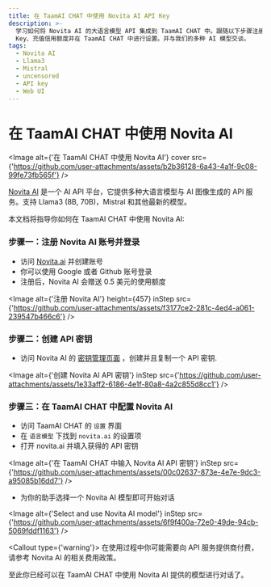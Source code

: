 ```yaml
---
title: 在 TaamAI CHAT 中使用 Novita AI API Key
description: >-
  学习如何将 Novita AI 的大语言模型 API 集成到 TaamAI CHAT 中。跟随以下步骤注册 Novita AI 账号、创建 API
  Key、充值信用额度并在 TaamAI CHAT 中进行设置。并与我们的多种 AI 模型交谈。
tags:
  - Novita AI
  - Llama3
  - Mistral
  - uncensored
  - API key
  - Web UI
---
```


# 在 TaamAI CHAT 中使用 Novita AI

<Image
  alt={'在 TaamAI CHAT 中使用 Novita AI'}
  cover
  src={'https://github.com/user-attachments/assets/b2b36128-6a43-4a1f-9c08-99fe73fb565f'}
/>

[Novita AI](https://novita.ai/) 是一个 AI API 平台，它提供多种大语言模型与 AI 图像生成的 API 服务。支持 Llama3 (8B, 70B)，Mistral 和其他最新的模型。

本文档将指导你如何在 TaamAI CHAT 中使用 Novita AI:

<Steps>

### 步骤一：注册 Novita AI 账号并登录

- 访问 [Novita.ai](https://novita.ai/) 并创建账号
- 你可以使用 Google 或者 Github 账号登录
- 注册后，Novita AI 会赠送 0.5 美元的使用额度

<Image
  alt={'注册 Novita AI'}
  height={457}
  inStep
  src={'https://github.com/user-attachments/assets/f3177ce2-281c-4ed4-a061-239547b466c6'}
/>

### 步骤二：创建 API 密钥

- 访问 Novita AI 的 [密钥管理页面](https://novita.ai/dashboard/key) ，创建并且复制一个 API 密钥.

<Image
  alt={'创建 Novita AI API 密钥'}
  inStep
  src={'https://github.com/user-attachments/assets/1e33aff2-6186-4e1f-80a8-4a2c855d8cc1'}
/>

### 步骤三：在 TaamAI CHAT 中配置 Novita AI

- 访问 TaamAI CHAT 的 `设置` 界面
- 在 `语言模型` 下找到 `novita.ai` 的设置项
- 打开 novita.ai 并填入获得的 API 密钥

<Image
  alt={'在 TaamAI CHAT 中输入 Novita AI API 密钥'}
  inStep
  src={'https://github.com/user-attachments/assets/00c02637-873e-4e7e-9dc3-a95085b16dd7'}
/>

- 为你的助手选择一个 Novita AI 模型即可开始对话

<Image
  alt={'Select and use Novita AI model'}
  inStep
  src={'https://github.com/user-attachments/assets/6f9f400a-72e0-49de-94cb-5069fddf1163'}
/>

<Callout type={'warning'}>
  在使用过程中你可能需要向 API 服务提供商付费，请参考 Novita AI 的相关费用政策。
</Callout>

</Steps>

至此你已经可以在 TaamAI CHAT 中使用 Novita AI 提供的模型进行对话了。
